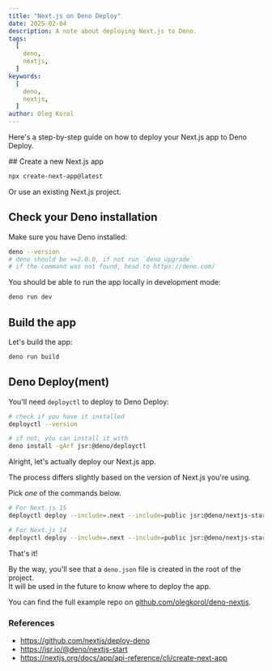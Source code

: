 ```yaml
---
title: "Next.js on Deno Deploy"
date: 2025-02-04
description: A note about deploying Next.js to Deno.
tags:
  [
    deno,
    nextjs,
  ]
keywords:
  [
    deno,
    nextjs,
  ]
author: Oleg Korol
---
```



Here's a step-by-step guide on how to deploy your Next.js app to Deno Deploy.

<Steps>
## Create a new Next.js app

```bash npm2yarn
npx create-next-app@latest
```

<Callout type="info" emoji="ℹ️">
  Or use an existing Next.js project.
</Callout>

## Check your Deno installation

Make sure you have Deno installed:

```bash
deno --version
# deno should be >=2.0.0, if not run `deno upgrade`
# if the command was not found, head to https://deno.com/
```

You should be able to run the app locally in development mode:

```bash
deno run dev
```

## Build the app

Let's build the app:

```bash
deno run build
```

## Deno Deploy(ment)

You'll need `deployctl` to deploy to Deno Deploy:

```bash
# check if you have it installed
deployctl --version

# if not, you can install it with
deno install -gArf jsr:@deno/deployctl
```

Alright, let's actually deploy our Next.js app.

<Callout type="warning">
  The process differs slightly based on the version of Next.js you're using.

  Pick *one* of the commands below.
</Callout>


```bash
# For Next.js 15
deployctl deploy --include=.next --include=public jsr:@deno/nextjs-start/v15

# For Next.js 14
deployctl deploy --include=.next --include=public jsr:@deno/nextjs-start
```
</Steps>

That's it!

By the way, you'll see that a `deno.json` file is created in the root of the project.<br />
It will be used in the future to know where to deploy the app.

You can find the full example repo on [github.com/olegkorol/deno-nextjs](https://github.com/olegkorol/deno-nextjs).

### References

- https://github.com/nextjs/deploy-deno
- https://jsr.io/@deno/nextjs-start
- https://nextjs.org/docs/app/api-reference/cli/create-next-app
